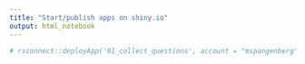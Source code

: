 ```yaml
---
title: "Start/publish apps on shiny.io"
output: html_notebook
---
```




```r
# rsconnect::deployApp('01_collect_questions', account = "mspangenberg")
```

